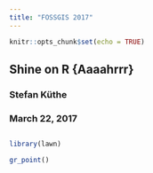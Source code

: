 ```yaml
---
title: "FOSSGIS 2017"
---
```


```r
knitr::opts_chunk$set(echo = TRUE)
```

## Shine on R \{Aaaahrrr\} {.big}

### Stefan Küthe

### March 22, 2017

##

```r
library(lawn)

gr_point()
```
